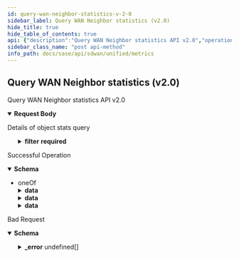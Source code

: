 ```yaml
---
id: query-wan-neighbor-statistics-v-2-0
sidebar_label: Query WAN Neighbor statistics (v2.0)
hide_title: true
hide_table_of_contents: true
api: {"description":"Query WAN Neighbor statistics API v2.0","operationId":"post-sdwan-v2.0-api-monitor-aggregates-multicast-wan_neighbor","requestBody":{"content":{"application/json":{"schema":{"properties":{"end_time":{"format":"date","type":"string"},"filter":{"description":"Filter: Required(error = MULTICAST_QUERY_MISSING_FILTER: Filter field is required) Valid ","properties":{"element":{"description":"Element: Required(error = MULTICAST_QUERY_MISSING_ELEMENT_ID: Element ID is required) ListString(allowDuplicate = true, allowEmpty = true, allowNull = false, length = 0, listMaxSize = 1, error = MULTICAST_QUERY_INVALID_ELEMENT_ID: Provide single valid element ID in filter, noTrim = false, regex = ^[0-9]{1,20}$, required = true) ","items":{"description":"Element","type":"string"},"type":"array"},"remote_site":{"description":"Remote Site: Required(error = MULTICAST_WAN_NEIGHBOR_QUERY_MISSING_REMOTE_SITE_ID: Remote site ID is required) ListString(allowDuplicate = true, allowEmpty = true, allowNull = false, length = 0, listMaxSize = 1, error = MULTICAST_WAN_NEIGHBOR_QUERY_INVALID_REMOTE_SITE_ID: Provide single remote site ID in filter, noTrim = false, regex = ^[0-9]{1,20}$, required = true) ","items":{"description":"Remote Site","type":"string"},"type":"array"},"site":{"description":"Site: Required(error = MULTICAST_QUERY_MISSING_SITE_ID: Site ID is required) ListString(allowDuplicate = true, allowEmpty = true, allowNull = false, length = 0, listMaxSize = 1, error = MULTICAST_QUERY_INVALID_SITE_ID: Provide single valid site ID in filter, noTrim = false, regex = ^[0-9]{1,20}$, required = true) ","items":{"description":"Site","type":"string"},"type":"array"}},"required":["remote_site","site","element"]},"name":{"description":"Name: Pattern(error = INVALID_FILTER: Schema check failed - Invalid value for param {}, regexp = ^[A-Za-z]+$) ","type":"string"},"object_type":{"description":"Object Type: ValidateEnum(enumClass = classOf[MulticastStatsType], error = MULTICAST_WAN_NEIGHBOR_QUERY_MISSING_OBJECT_TYPE: object_type field is either missing or unsupported value is provided, nullAllowed = false) ","enum":["MulticastWANTrafficStatistics","MulticastWANPIMStatistics","MulticastWANPathStatistics"],"type":"string"},"start_time":{"format":"date","type":"string"}},"required":["filter","object_type"]}}},"description":"Details of object stats query"},"responses":{"200":{"content":{"application/json":{"schema":{"oneOf":[{"properties":{"data":{"description":"Data","properties":{"end_time":{"description":"End Time","type":"string"},"remote_site_id":{"description":"Remote Site Id","type":"string"},"start_time":{"description":"Start Time","type":"string"},"wanpath_list":{"description":"Wanpath List","items":{"properties":{"rx_bytes":{"description":"Rx Bytes","format":"int64","type":"integer"},"rx_packets":{"description":"Rx Packets","format":"int64","type":"integer"},"tx_bytes":{"description":"Tx Bytes","format":"int64","type":"integer"},"tx_packets":{"description":"Tx Packets","format":"int64","type":"integer"},"wanpath":{"description":"Wanpath","type":"string"}}},"type":"array"}}}}},{"properties":{"data":{"description":"Data","properties":{"end_time":{"description":"End Time","type":"string"},"pim_assert_rx_pkts":{"description":"Pim Assert Rx Pkts","format":"int64","type":"integer"},"pim_assert_tx_pkts":{"description":"Pim Assert Tx Pkts","format":"int64","type":"integer"},"pim_bsm_rx_pkts":{"description":"Pim Bsm Rx Pkts","format":"int64","type":"integer"},"pim_bsm_tx_pkts":{"description":"Pim Bsm Tx Pkts","format":"int64","type":"integer"},"pim_hello_rx_pkts":{"description":"Pim Hello Rx Pkts","format":"int64","type":"integer"},"pim_hello_tx_pkts":{"description":"Pim Hello Tx Pkts","format":"int64","type":"integer"},"pim_join_prune_rx_pkts":{"description":"Pim Join Prune Rx Pkts","format":"int64","type":"integer"},"pim_join_prune_tx_pkts":{"description":"Pim Join Prune Tx Pkts","format":"int64","type":"integer"},"pim_register_rx_pkts":{"description":"Pim Register Rx Pkts","format":"int64","type":"integer"},"pim_register_stop_rx_pkts":{"description":"Pim Register Stop Rx Pkts","format":"int64","type":"integer"},"pim_register_stop_tx_pkts":{"description":"Pim Register Stop Tx Pkts","format":"int64","type":"integer"},"pim_register_tx_pkts":{"description":"Pim Register Tx Pkts","format":"int64","type":"integer"},"remote_site_id":{"description":"Remote Site Id","type":"string"},"start_time":{"description":"Start Time","type":"string"}}}}},{"properties":{"data":{"description":"Data","properties":{"end_time":{"description":"End Time","type":"string"},"remote_site_id":{"description":"Remote Site Id","type":"string"},"rx_bytes":{"description":"Rx Bytes","format":"int64","type":"integer"},"rx_packets":{"description":"Rx Packets","format":"int64","type":"integer"},"start_time":{"description":"Start Time","type":"string"},"tx_bytes":{"description":"Tx Bytes","format":"int64","type":"integer"},"tx_packets":{"description":"Tx Packets","format":"int64","type":"integer"}}}}}]}}},"description":"Successful Operation"},"400":{"content":{"application/json":{"example":{"value":{"_error":[{"code":"INVALID_REQUEST_ERROR_0001"},{"code":"MULTICAST_WAN_NEIGHBOR_QUERY_MISSING_OBJECT_TYPE"},{"code":"MULTICAST_WAN_NEIGHBOR_QUERY_MISSING_REMOTE_SITE_ID"},{"code":"MULTICAST_WAN_NEIGHBOR_QUERY_INVALID_REMOTE_SITE_ID"},{"code":"MULTICAST_QUERY_MISSING_FILTER"},{"code":"MULTICAST_QUERY_MISSING_ELEMENT_ID"},{"code":"MULTICAST_QUERY_INVALID_ELEMENT_ID"},{"code":"MULTICAST_QUERY_MISSING_SITE_ID"},{"code":"MULTICAST_QUERY_INVALID_SITE_ID"}]}},"schema":{"properties":{"_error":{"items":{"properties":{"code":{"type":"string"},"message":{"type":"string"}}},"type":"array"}}}}},"description":"Bad Request"}},"tags":["Metrics"],"parameters":[],"method":"post","path":"/sdwan/v2.0/api/monitor/aggregates/multicast/wan_neighbor","servers":[{"url":"/"}],"jsonRequestBodyExample":{"end_time":"2022-07-28","filter":{"element":["string"],"remote_site":["string"],"site":["string"]},"name":"string","object_type":"MulticastWANTrafficStatistics","start_time":"2022-07-28"},"info":{"contact":{},"description":"List of APIs used to retrieve SDWAN metrics such as badnwidth utilization, TCP transaction, application health, application performance, LQM, flows, interface & system metrics.","title":"Metrics","version":"Latest"},"postman":{"name":"Query WAN Neighbor statistics (v2.0)","description":{"content":"Query WAN Neighbor statistics API v2.0","type":"text/plain"},"url":{"path":["sdwan","v2.0","api","monitor","aggregates","multicast","wan_neighbor"],"host":["{{baseUrl}}"],"query":[],"variable":[]},"header":[{"key":"Content-Type","value":"application/json"},{"key":"Accept","value":"application/json"}],"method":"POST","body":{"mode":"raw","raw":"\"\"","options":{"raw":{"language":"json"}}}}}
sidebar_class_name: "post api-method"
info_path: docs/sase/api/sdwan/unified/metrics
---
```



## Query WAN Neighbor statistics (v2.0)



Query WAN Neighbor statistics API v2.0

<details style={{}} data-collapsed={false} open={true}><summary style={{"textAlign":"left"}}><strong>Request Body</strong></summary><div style={{"textAlign":"left","marginLeft":"1rem"}}><div style={{"marginTop":"1rem","marginBottom":"1rem"}}>

Details of object stats query

</div></div><ul style={{"marginLeft":"1rem"}}><SchemaItem collapsible={false} name={"end_time"} required={false} schemaDescription={undefined} schemaName={"date"} qualifierMessage={undefined}></SchemaItem><SchemaItem collapsible={true} className={"schemaItem"}><details style={{}}><summary style={{}}><strong>filter</strong><span style={{"opacity":"0.6"}}> </span><strong style={{"fontSize":"var(--ifm-code-font-size)","color":"var(--openapi-required)"}}> required</strong></summary><div style={{"marginLeft":"1rem"}}><div style={{"marginTop":".5rem","marginBottom":".5rem"}}>

Filter: Required(error = MULTICAST_QUERY_MISSING_FILTER: Filter field is required) Valid 

</div><SchemaItem collapsible={false} name={"element"} required={true} schemaDescription={"Element: Required(error = MULTICAST_QUERY_MISSING_ELEMENT_ID: Element ID is required) ListString(allowDuplicate = true, allowEmpty = true, allowNull = false, length = 0, listMaxSize = 1, error = MULTICAST_QUERY_INVALID_ELEMENT_ID: Provide single valid element ID in filter, noTrim = false, regex = ^[0-9]{1,20}$, required = true) "} schemaName={"string[]"} qualifierMessage={undefined}></SchemaItem><SchemaItem collapsible={false} name={"remote_site"} required={true} schemaDescription={"Remote Site: Required(error = MULTICAST_WAN_NEIGHBOR_QUERY_MISSING_REMOTE_SITE_ID: Remote site ID is required) ListString(allowDuplicate = true, allowEmpty = true, allowNull = false, length = 0, listMaxSize = 1, error = MULTICAST_WAN_NEIGHBOR_QUERY_INVALID_REMOTE_SITE_ID: Provide single remote site ID in filter, noTrim = false, regex = ^[0-9]{1,20}$, required = true) "} schemaName={"string[]"} qualifierMessage={undefined}></SchemaItem><SchemaItem collapsible={false} name={"site"} required={true} schemaDescription={"Site: Required(error = MULTICAST_QUERY_MISSING_SITE_ID: Site ID is required) ListString(allowDuplicate = true, allowEmpty = true, allowNull = false, length = 0, listMaxSize = 1, error = MULTICAST_QUERY_INVALID_SITE_ID: Provide single valid site ID in filter, noTrim = false, regex = ^[0-9]{1,20}$, required = true) "} schemaName={"string[]"} qualifierMessage={undefined}></SchemaItem></div></details></SchemaItem><SchemaItem collapsible={false} name={"name"} required={false} schemaDescription={"Name: Pattern(error = INVALID_FILTER: Schema check failed - Invalid value for param {}, regexp = ^[A-Za-z]+$) "} schemaName={"string"} qualifierMessage={undefined}></SchemaItem><SchemaItem collapsible={false} name={"object_type"} required={true} schemaDescription={"Object Type: ValidateEnum(enumClass = classOf[MulticastStatsType], error = MULTICAST_WAN_NEIGHBOR_QUERY_MISSING_OBJECT_TYPE: object_type field is either missing or unsupported value is provided, nullAllowed = false) "} schemaName={"string"} qualifierMessage={"**Possible values:** [`MulticastWANTrafficStatistics`, `MulticastWANPIMStatistics`, `MulticastWANPathStatistics`]"}></SchemaItem><SchemaItem collapsible={false} name={"start_time"} required={false} schemaDescription={undefined} schemaName={"date"} qualifierMessage={undefined}></SchemaItem></ul></details><div><ApiTabs><TabItem label={"200"} value={"200"}><div>

Successful Operation

</div><div><details style={{}} data-collapsed={false} open={true}><summary style={{"textAlign":"left"}}><strong>Schema</strong></summary><div style={{"textAlign":"left","marginLeft":"1rem"}}></div><ul style={{"marginLeft":"1rem"}}><li><div><span className={"badge badge--info"}>oneOf</span><SchemaTabs><TabItem label={"MOD1"} value={"0-item-properties"}><SchemaItem collapsible={true} className={"schemaItem"}><details style={{}}><summary style={{}}><strong>data</strong><span style={{"opacity":"0.6"}}> </span></summary><div style={{"marginLeft":"1rem"}}><div style={{"marginTop":".5rem","marginBottom":".5rem"}}>

Data

</div><SchemaItem collapsible={false} name={"end_time"} required={false} schemaDescription={"End Time"} schemaName={"string"} qualifierMessage={undefined}></SchemaItem><SchemaItem collapsible={false} name={"remote_site_id"} required={false} schemaDescription={"Remote Site Id"} schemaName={"string"} qualifierMessage={undefined}></SchemaItem><SchemaItem collapsible={false} name={"start_time"} required={false} schemaDescription={"Start Time"} schemaName={"string"} qualifierMessage={undefined}></SchemaItem><SchemaItem collapsible={true} className={"schemaItem"}><details style={{}}><summary style={{}}><strong>wanpath_list</strong><span style={{"opacity":"0.6"}}> undefined[]</span></summary><div style={{"marginLeft":"1rem"}}><div style={{"marginTop":".5rem","marginBottom":".5rem"}}>

Wanpath List

</div><SchemaItem collapsible={false} name={"rx_bytes"} required={false} schemaDescription={"Rx Bytes"} schemaName={"int64"} qualifierMessage={undefined}></SchemaItem><SchemaItem collapsible={false} name={"rx_packets"} required={false} schemaDescription={"Rx Packets"} schemaName={"int64"} qualifierMessage={undefined}></SchemaItem><SchemaItem collapsible={false} name={"tx_bytes"} required={false} schemaDescription={"Tx Bytes"} schemaName={"int64"} qualifierMessage={undefined}></SchemaItem><SchemaItem collapsible={false} name={"tx_packets"} required={false} schemaDescription={"Tx Packets"} schemaName={"int64"} qualifierMessage={undefined}></SchemaItem><SchemaItem collapsible={false} name={"wanpath"} required={false} schemaDescription={"Wanpath"} schemaName={"string"} qualifierMessage={undefined}></SchemaItem></div></details></SchemaItem></div></details></SchemaItem></TabItem><TabItem label={"MOD2"} value={"1-item-properties"}><SchemaItem collapsible={true} className={"schemaItem"}><details style={{}}><summary style={{}}><strong>data</strong><span style={{"opacity":"0.6"}}> </span></summary><div style={{"marginLeft":"1rem"}}><div style={{"marginTop":".5rem","marginBottom":".5rem"}}>

Data

</div><SchemaItem collapsible={false} name={"end_time"} required={false} schemaDescription={"End Time"} schemaName={"string"} qualifierMessage={undefined}></SchemaItem><SchemaItem collapsible={false} name={"pim_assert_rx_pkts"} required={false} schemaDescription={"Pim Assert Rx Pkts"} schemaName={"int64"} qualifierMessage={undefined}></SchemaItem><SchemaItem collapsible={false} name={"pim_assert_tx_pkts"} required={false} schemaDescription={"Pim Assert Tx Pkts"} schemaName={"int64"} qualifierMessage={undefined}></SchemaItem><SchemaItem collapsible={false} name={"pim_bsm_rx_pkts"} required={false} schemaDescription={"Pim Bsm Rx Pkts"} schemaName={"int64"} qualifierMessage={undefined}></SchemaItem><SchemaItem collapsible={false} name={"pim_bsm_tx_pkts"} required={false} schemaDescription={"Pim Bsm Tx Pkts"} schemaName={"int64"} qualifierMessage={undefined}></SchemaItem><SchemaItem collapsible={false} name={"pim_hello_rx_pkts"} required={false} schemaDescription={"Pim Hello Rx Pkts"} schemaName={"int64"} qualifierMessage={undefined}></SchemaItem><SchemaItem collapsible={false} name={"pim_hello_tx_pkts"} required={false} schemaDescription={"Pim Hello Tx Pkts"} schemaName={"int64"} qualifierMessage={undefined}></SchemaItem><SchemaItem collapsible={false} name={"pim_join_prune_rx_pkts"} required={false} schemaDescription={"Pim Join Prune Rx Pkts"} schemaName={"int64"} qualifierMessage={undefined}></SchemaItem><SchemaItem collapsible={false} name={"pim_join_prune_tx_pkts"} required={false} schemaDescription={"Pim Join Prune Tx Pkts"} schemaName={"int64"} qualifierMessage={undefined}></SchemaItem><SchemaItem collapsible={false} name={"pim_register_rx_pkts"} required={false} schemaDescription={"Pim Register Rx Pkts"} schemaName={"int64"} qualifierMessage={undefined}></SchemaItem><SchemaItem collapsible={false} name={"pim_register_stop_rx_pkts"} required={false} schemaDescription={"Pim Register Stop Rx Pkts"} schemaName={"int64"} qualifierMessage={undefined}></SchemaItem><SchemaItem collapsible={false} name={"pim_register_stop_tx_pkts"} required={false} schemaDescription={"Pim Register Stop Tx Pkts"} schemaName={"int64"} qualifierMessage={undefined}></SchemaItem><SchemaItem collapsible={false} name={"pim_register_tx_pkts"} required={false} schemaDescription={"Pim Register Tx Pkts"} schemaName={"int64"} qualifierMessage={undefined}></SchemaItem><SchemaItem collapsible={false} name={"remote_site_id"} required={false} schemaDescription={"Remote Site Id"} schemaName={"string"} qualifierMessage={undefined}></SchemaItem><SchemaItem collapsible={false} name={"start_time"} required={false} schemaDescription={"Start Time"} schemaName={"string"} qualifierMessage={undefined}></SchemaItem></div></details></SchemaItem></TabItem><TabItem label={"MOD3"} value={"2-item-properties"}><SchemaItem collapsible={true} className={"schemaItem"}><details style={{}}><summary style={{}}><strong>data</strong><span style={{"opacity":"0.6"}}> </span></summary><div style={{"marginLeft":"1rem"}}><div style={{"marginTop":".5rem","marginBottom":".5rem"}}>

Data

</div><SchemaItem collapsible={false} name={"end_time"} required={false} schemaDescription={"End Time"} schemaName={"string"} qualifierMessage={undefined}></SchemaItem><SchemaItem collapsible={false} name={"remote_site_id"} required={false} schemaDescription={"Remote Site Id"} schemaName={"string"} qualifierMessage={undefined}></SchemaItem><SchemaItem collapsible={false} name={"rx_bytes"} required={false} schemaDescription={"Rx Bytes"} schemaName={"int64"} qualifierMessage={undefined}></SchemaItem><SchemaItem collapsible={false} name={"rx_packets"} required={false} schemaDescription={"Rx Packets"} schemaName={"int64"} qualifierMessage={undefined}></SchemaItem><SchemaItem collapsible={false} name={"start_time"} required={false} schemaDescription={"Start Time"} schemaName={"string"} qualifierMessage={undefined}></SchemaItem><SchemaItem collapsible={false} name={"tx_bytes"} required={false} schemaDescription={"Tx Bytes"} schemaName={"int64"} qualifierMessage={undefined}></SchemaItem><SchemaItem collapsible={false} name={"tx_packets"} required={false} schemaDescription={"Tx Packets"} schemaName={"int64"} qualifierMessage={undefined}></SchemaItem></div></details></SchemaItem></TabItem></SchemaTabs></div></li></ul></details></div></TabItem><TabItem label={"400"} value={"400"}><div>

Bad Request

</div><div><details style={{}} data-collapsed={false} open={true}><summary style={{"textAlign":"left"}}><strong>Schema</strong></summary><div style={{"textAlign":"left","marginLeft":"1rem"}}></div><ul style={{"marginLeft":"1rem"}}><SchemaItem collapsible={true} className={"schemaItem"}><details style={{}}><summary style={{}}><strong>_error</strong><span style={{"opacity":"0.6"}}> undefined[]</span></summary><div style={{"marginLeft":"1rem"}}><SchemaItem collapsible={false} name={"code"} required={false} schemaDescription={undefined} schemaName={"string"} qualifierMessage={undefined}></SchemaItem><SchemaItem collapsible={false} name={"message"} required={false} schemaDescription={undefined} schemaName={"string"} qualifierMessage={undefined}></SchemaItem></div></details></SchemaItem></ul></details></div></TabItem></ApiTabs></div>
      
